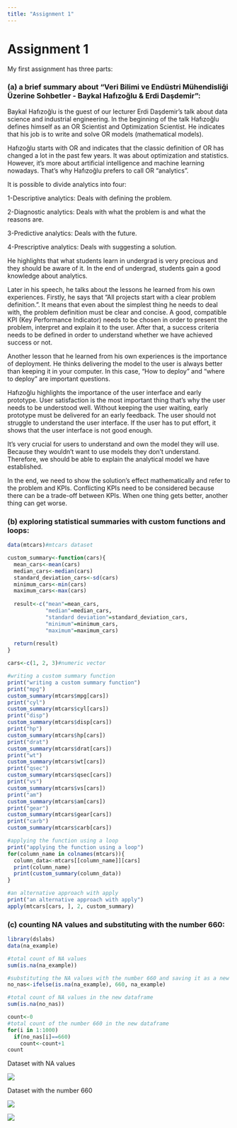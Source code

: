 ```yaml
---
title: "Assignment 1"
---
```


# Assignment 1

My first assignment has three parts:

### (a) a brief summary about **“Veri Bilimi ve Endüstri Mühendisliği Üzerine Sohbetler - Baykal Hafızoğlu & Erdi Daşdemir”**:

Baykal Hafızoğlu is the guest of our lecturer Erdi Daşdemir’s talk about data science and industrial engineering. In the beginning of the talk Hafızoğlu defines himself as an OR Scientist and Optimization Scientist. He indicates that his job is to write and solve OR models (mathematical models).

Hafızoğlu starts with OR and indicates that the classic definition of OR has changed a lot in the past few years. It was about optimization and statistics. However, it’s more about artificial intelligence and machine learning nowadays. That’s why Hafızoğlu prefers to call OR “analytics”.

It is possible to divide analytics into four:

1-Descriptive analytics: Deals with defining the problem.

2-Diagnostic analytics: Deals with what the problem is and what the reasons are.

3-Predictive analytics: Deals with the future.

4-Prescriptive analytics: Deals with suggesting a solution.

He highlights that what students learn in undergrad is very precious and they should be aware of it. In the end of undergrad, students gain a good knowledge about analytics.

Later in his speech, he talks about the lessons he learned from his own experiences. Firstly, he says that “All projects start with a clear problem definition.”. It means that even about the simplest thing he needs to deal with, the problem definition must be clear and concise. A good, compatible KPI (Key Performance Indicator) needs to be chosen in order to present the problem, interpret and explain it to the user. After that, a success criteria needs to be defined in order to understand whether we have achieved success or not.

Another lesson that he learned from his own experiences is the importance of deployment. He thinks delivering the model to the user is always better than keeping it in your computer. In this case, “How to deploy” and “where to deploy” are important questions.

Hafızoğlu highlights the importance of the user interface and early prototype. User satisfaction is the most important thing that’s why the user needs to be understood well. Without keeping the user waiting, early prototype must be delivered for an early feedback. The user should not struggle to understand the user interface. If the user has to put effort, it shows that the user interface is not good enough.

It's very crucial for users to understand and own the model they will use. Because they wouldn't want to use models they don't understand. Therefore, we should be able to explain the analytical model we have established.

In the end, we need to show the solution’s effect mathematically and refer to the problem and KPIs. Conflicting KPIs need to be considered because there can be a trade-off between KPIs. When one thing gets better, another thing can get worse.

### (b) exploring statistical summaries with custom functions and loops:

```r
data(mtcars)#mtcars dataset

custom_summary<-function(cars){
  mean_cars<-mean(cars)
  median_cars<-median(cars)
  standard_deviation_cars<-sd(cars)
  minimum_cars<-min(cars)
  maximum_cars<-max(cars)
  
  result<-c("mean"=mean_cars,
            "median"=median_cars,
            "standard deviation"=standard_deviation_cars,
            "minimum"=minimum_cars,
            "maximum"=maximum_cars)
  
  return(result)
}

cars<-c(1, 2, 3)#numeric vector

#writing a custom summary function
print("writing a custom summary function")
print("mpg")
custom_summary(mtcars$mpg[cars])
print("cyl")
custom_summary(mtcars$cyl[cars])
print("disp")
custom_summary(mtcars$disp[cars])
print("hp")
custom_summary(mtcars$hp[cars])
print("drat")
custom_summary(mtcars$drat[cars])
print("wt")
custom_summary(mtcars$wt[cars])
print("qsec")
custom_summary(mtcars$qsec[cars])
print("vs")
custom_summary(mtcars$vs[cars])
print("am")
custom_summary(mtcars$am[cars])
print("gear")
custom_summary(mtcars$gear[cars])
print("carb")
custom_summary(mtcars$carb[cars])

#applying the function using a loop
print("applying the function using a loop")
for(column_name in colnames(mtcars)){
  column_data<-mtcars[[column_name]][cars]
  print(column_name)
  print(custom_summary(column_data))
}

#an alternative approach with apply
print("an alternative approach with apply")
apply(mtcars[cars, ], 2, custom_summary)

```

### (c) counting NA values and substituting with the number 660:

```r
library(dslabs)
data(na_example)

#total count of NA values
sum(is.na(na_example))

#substituting the NA values with the number 660 and saving it as a new dataframe
no_nas<-ifelse(is.na(na_example), 660, na_example)

#total count of NA values in the new dataframe
sum(is.na(no_nas))

count<-0
#total count of the number 660 in the new dataframe
for(i in 1:1000)
  if(no_nas[i]==660)
    count<-count+1
count
```

Dataset with NA values

![](images/before.png){fig-align="center"}

Dataset with the number 660

![](images/after1.png){fig-align="center"}

![](images/after2.png){fig-align="center"}
